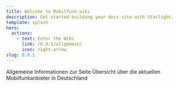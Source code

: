 ```yaml
---
title: Welcome to Mobilfunk.wiki
description: Get started building your docs site with Starlight.
template: splash
hero:
  actions:
    - text: Enter the Wiki
      link: /0.0.1/allgemein/
      icon: right-arrow
slug: 0.0.1
---
```




<CardGrid stagger>
  <CustomLinkCard title="Allgemeines" icon="pencil" href="/allgemein/example/">
    Allgemeine Informationen zur Seite
  </CustomLinkCard>

  <CustomLinkCard title="Anbieter" icon="setting" href="/providers/">
    Übersicht über die aktuellen Mobilfunkanbieter in Deutschland
  </CustomLinkCard>
</CardGrid>
